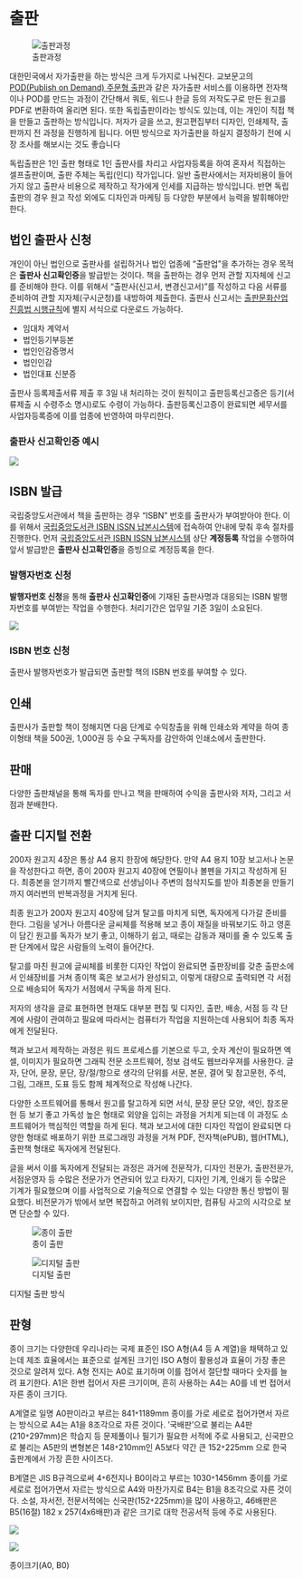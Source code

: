# 출판


![출판과정](images/pdf-workflow.png)


대한민국에서 자가출판을 하는 방식은 크게 두가지로 나눠진다. 교보문고의 [POD(Publish on Demand) 주문형 출판](https://product.kyobobook.co.kr/pod/main)과 같은 자가출판 서비스를 이용하면 전자책이나 POD를 만드는 과정이 간단해서 쿼토, 워드나 한글 등의 저작도구로 만든 원고를 PDF로 변환하여 올리면 된다. 또한 독립출판이라는 방식도 있는데, 이는 개인이 직접 책을 만들고 출판하는 방식입니다. 저자가 글을 쓰고, 원고편집부터 디자인, 인쇄제작, 출판까지 전 과정을 진행하게 됩니다. 어떤 방식으로 자가출판을 하실지 결정하기 전에 시장 조사를 해보시는 것도 좋습니다

독립출판은 1인 출판 형태로 1인 출판사를 차리고 사업자등록을 하여 혼자서 직접하는 셀프출판이며,
출판 주체는 독립(인디) 작가입니다.
일반 출판사에서는 저자비용이 들어가지 않고 출판사 비용으로 제작하고 작가에게 인세를 지급하는 방식입니다. 
반면 독립출판의 경우 원고 작성 외에도 디자인과 마케팅 등 다양한 부분에서 능력을 발휘해야만 한다.

## 법인 출판사 신청

개인이 아닌 법인으로 출판사를 설립하거나 
법인 업종에 "출판업"을 추가하는 경우 목적은 **출판사 신고확인증**을 발급받는 것이다.
책을 출판하는 경우 먼저 관할 지자체에 신고를 준비해야 한다.
이를 위해서 "출판사(신고서, 변경신고서)"를 작성하고 
다음 서류를 준비하여 관할 지자체(구시군청)를 내방하여 제출한다.
출판사 신고서는 
[출판문화산업 진흥법 시행규칙](https://www.law.go.kr/%EB%B2%95%EB%A0%B9/%EC%B6%9C%ED%8C%90%EB%AC%B8%ED%99%94%EC%82%B0%EC%97%85%EC%A7%84%ED%9D%A5%EB%B2%95%EC%8B%9C%ED%96%89%EA%B7%9C%EC%B9%99)에 별지 서식으로 다운로드 가능하다.

- 임대차 계약서
- 법인등기부등본
- 법인인감증명서
- 법인인감
- 법인대표 신분증


출판사 등록제출서류 제출 후 3일 내 처리하는 것이 원칙이고 출판등록신고증은 등기(서류제출 시 수령주소 명시)로도 수령이 가능하다. 출판등록신고증이 완료되면 세무서를 사업자등록증에 이를 업종에 반영하여 마무리한다.

::: {.callout-note collapse="true"}
### 출판사 신고확인증 예시

![](images/publishing_license.jpg)
:::

## ISBN 발급

국립중앙도서관에서 책을 출판하는 경우 "ISBN" 번호를 출판사가 부여받아야 한다.
이를 위해서 [국립중앙도서관 ISBN ISSN 납본시스템](https://www.nl.go.kr/seoji/)에 접속하여 안내에 맞춰 후속 절차를 진행한다. 먼저 [국립중앙도서관 ISBN ISSN 납본시스템](https://www.nl.go.kr/seoji/) 상단 **계정등록** 작업을 수행하여 앞서 발급받은 **출판사 신고확인증**을 증빙으로 계정등록을 한다.

### 발행자번호 신청

**발행자번호 신청**을 통해 **출판사 신고확인증**에 기재된 출판사명과 대응되는 ISBN 발행자번호를 부여받는 작업을 수행한다. 처리기간은 업무일 기준 3일이 소요된다.

![](images/publisher_isbn.png)

### ISBN 번호 신청

출판사 발행자번호가 발급되면 출판할 책의 ISBN 번호를 부여할 수 있다.

## 인쇄

출판사가 출판할 책이 정해지면 다음 단계로 수익창출을 위해 인쇄소와 계약을 하여 
종이형태 책을 500권, 1,000권 등 수요 구독자를 감안하여 인쇄소에서 출판한다.

## 판매

다양한 출판채널을 통해 독자를 만나고 책을 판매하여 수익을 출판사와 저자, 
그리고 서점과 분배한다.





## 출판 디지털 전환
 
200자 원고지 4장은 통상 A4 용지 한장에 해당한다. 만약 A4 용지 10장 보고서나 논문을 작성한다고 하면, 종이 200자 원고지 40장에 연필이나 볼펜을 가지고 작성하게 된다. 최종본을 얻기까지 빨간색으로 선생님이나 주변의 첨삭지도를 받아 최종본을 만들기까지 여러번의 반복과정을 거치게 된다.

최종 원고가 200자 원고지 40장에 담겨 탈고를 마치게 되면, 독자에게 다가갈 준비를 한다. 그림을 넣거나 아름다운 글씨체를 적용해 보고 종이 재질을 바꿔보기도 하고 영혼이 담긴 원고를 독자가 보기 좋고, 이해하기 쉽고, 때로는 감동과 재미를 줄 수 있도록 출판 단계에서 많은 사람들의 노력이 들어간다.

탈고를 마친 원고에 글씨체를 비롯한 디자인 작업이 완료되면 출판장비를 갖춘 출판소에서 인쇄장비를 거쳐 종이책 혹은 보고서가 완성되고, 이렇게 대량으로 출력되면 각 서점으로 배송되어 독자가 서점에서 구독을 하게 된다.

저자의 생각을 글로 표현하면 현재도 대부분 편집 및 디자인, 출판, 배송, 서점 등 각 단계에 사람이 관여하고 필요에 따라서는 컴퓨터가 작업을 지원하는데 사용되어 최종 독자에게 전달된다.

책과 보고서 제작하는 과정은 워드 프로세스를 기본으로 두고, 숫자 계산이 필요하면 엑셀, 이미지가 필요하면 그래픽 전문 소프트웨어, 정보 검색도 웹브라우져를 사용한다. 글자, 단어, 문장, 문단, 장/절/항으로 생각의 단위를 서문, 본문, 결어 및 참고문헌, 주석, 그림, 그래프, 도표 등도 함께 체계적으로 작성해 나간다.

다양한 소프트웨어를 통해서 원고를 탈고하게 되면 서식, 문장 문단 모양, 색인, 참조문헌 등 보기 좋고 가독성 높은 형태로 외양을 입히는 과정을 거치게 되는데 이 과정도 소프트웨어가 핵심적인 역할을 하게 된다. 책과 보고서에 대한 디자인 작업이 완료되면 다양한 형태로 배포하기 위한 프로그래밍 과정을 거쳐 PDF, 전자책(ePUB), 웹(HTML), 출판책 형태로 독자에게 전달된다.

글을 써서 이를 독자에게 전달되는 과정은 과거에 전문작가, 디자인 전문가, 출판전문가, 서점운영자 등 수많은 전문가가 연관되어 있고 타자기, 디자인 기계, 인쇄기 등 수많은 기계가 필요했으며 이를 사업적으로 기술적으로 연결할 수 있는 다양한 통신 방법이 필요했다. 비전문가가 밖에서 보면 복잡하고 어려워 보이지만, 컴퓨팅 사고의 시각으로 보면 단순할 수 있다.
 


::: {#fig-pdf layout-ncol=1}

![종이 출판](images/pdf-analog.png)

![디지털 출판](images/pdf-digital.png)

디지털 출판 방식

:::

## 판형

종이 크기는 다양한데 우리나라는 국제 표준인 ISO A형(A4 등 A 계열)을 채택하고 있는데 제조 효율에서는 표준으로 설계된 크기인 ISO A형이 활용성과 효율이 가장 좋은 것으로 알려져 있다. A형 전지는 A0로 표기하며 이를 접어서 절단할 때마다 숫자를 늘려 표기한다. A1은 한번 접어서 자른 크기이며, 흔히 사용하는 A4는 A0를 네 번 접어서 자른 종이 크기다.

A계열로 일명 A0판이라고 부르는 841`*`1189mm 종이를 가로 세로로 접어가면서 자르는 방식으로 A4는 A1을 8조각으로 자른 것이다. '국배판'으로 불리는 A4판(210`*`297mm)은 학습지 등 문제풀이나 필기가 필요한 서적에 주로 사용되고, 신국판으로 불리는 A5판의 변형본은 148`*`210mm인 A5보다 약간 큰 152`*`225mm 으로 한국 출판계에서 가장 흔한 사이즈다.

B계열은 JIS B규격으로써 4`*`6전지나 B0이라고 부르는 1030`*`1456mm 종이를 가로 세로로 접어가면서 자르는 방식으로 A4와 마찬가지로 B4는 B1을 8조각으로 자른 것이다. 소설, 자서전, 전문서적에는 신국판(152`*`225mm)을 많이 사용하고, 46배판은 B5(16절) 182 x 257(4x6배판)과 같은 크기로 대학 전공서적 등에 주로 사용된다.


:::{#fig-paper-size layout="[[45,-5,45]]"}

![](images/paper_A0.png)

![](images/paper_B0.png)

종이크기(A0, B0)

:::
